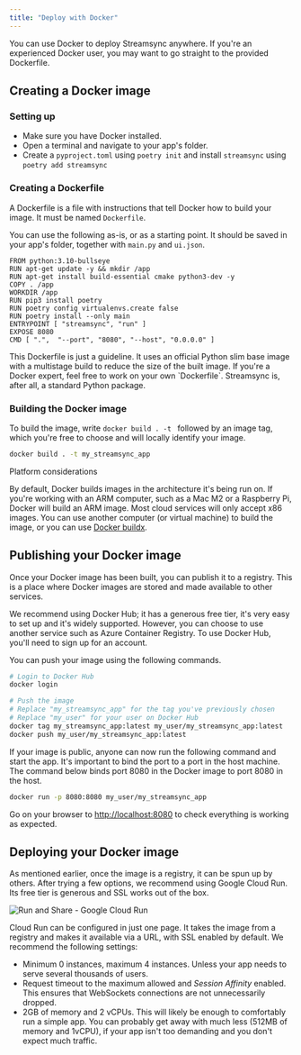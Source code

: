 ```yaml
---
title: "Deploy with Docker"
---
```


You can use Docker to deploy Streamsync anywhere. If you're an experienced Docker user, you may want to go straight to the provided Dockerfile.

## Creating a Docker image

### Setting up

- Make sure you have Docker installed.
- Open a terminal and navigate to your app's folder.
- Create a `pyproject.toml` using `poetry init` and install `streamsync` using `poetry add streamsync`

### Creating a Dockerfile

A Dockerfile is a file with instructions that tell Docker how to build your image. It must be named `Dockerfile`.

You can use the following as-is, or as a starting point. It should be saved in your app's folder, together with `main.py` and `ui.json`.

```docker
FROM python:3.10-bullseye
RUN apt-get update -y && mkdir /app
RUN apt-get install build-essential cmake python3-dev -y
COPY . /app
WORKDIR /app
RUN pip3 install poetry
RUN poetry config virtualenvs.create false
RUN poetry install --only main
ENTRYPOINT [ "streamsync", "run" ]
EXPOSE 8080
CMD [ ".",  "--port", "8080", "--host", "0.0.0.0" ] 
```

<Note> 
This Dockerfile is just a guideline.
It uses an official Python slim base image with a multistage build to reduce the size of the built image.
If you're a Docker expert, feel free to work on your own `Dockerfile`. Streamsync is, after all, a standard Python package.
</Note>

### Building the Docker image

To build the image, write `docker build . -t ` followed by an image tag, which you're free to choose and will locally identify your image.

```sh
docker build . -t my_streamsync_app
```

<Warning> 
Platform considerations

By default, Docker builds images in the architecture it's being run on. If you're working with an ARM computer, such as a Mac M2 or a Raspberry Pi, Docker will build an ARM image. Most cloud services will only accept x86 images. You can use another computer (or virtual machine) to build the image, or you can use [Docker buildx](https://docs.docker.com/build/building/multi-platform/).
</Warning>

## Publishing your Docker image

Once your Docker image has been built, you can publish it to a registry. This is a place where Docker images are stored and made available to other services.

We recommend using Docker Hub; it has a generous free tier, it's very easy to set up and it's widely supported. However, you can choose to use another service such as Azure Container Registry. To use Docker Hub, you'll need to sign up for an account.

You can push your image using the following commands.

```sh
# Login to Docker Hub
docker login

# Push the image
# Replace "my_streamsync_app" for the tag you've previously chosen
# Replace "my_user" for your user on Docker Hub
docker tag my_streamsync_app:latest my_user/my_streamsync_app:latest
docker push my_user/my_streamsync_app:latest
```

If your image is public, anyone can now run the following command and start the app. It's important to bind the port to a port in the host machine. The command below binds port 8080 in the Docker image to port 8080 in the host.

```sh
docker run -p 8080:8080 my_user/my_streamsync_app
```

Go on your browser to [http://localhost:8080](http://localhost:8080) to check everything is working as expected.

## Deploying your Docker image

As mentioned earlier, once the image is a registry, it can be spun up by others. After trying a few options, we recommend using Google Cloud Run. Its free tier is generous and SSL works out of the box.

![Run and Share - Google Cloud Run](./images/deploy-with-docker.google-cloud-run.png)

Cloud Run can be configured in just one page. It takes the image from a registry and makes it available via a URL, with SSL enabled by default. We recommend the following settings:

- Minimum 0 instances, maximum 4 instances. Unless your app needs to serve several thousands of users.
- Request timeout to the maximum allowed and _Session Affinity_ enabled. This ensures that WebSockets connections are not unnecessarily dropped.
- 2GB of memory and 2 vCPUs. This will likely be enough to comfortably run a simple app. You can probably get away with much less (512MB of memory and 1vCPU), if your app isn't too demanding and you don't expect much traffic.

